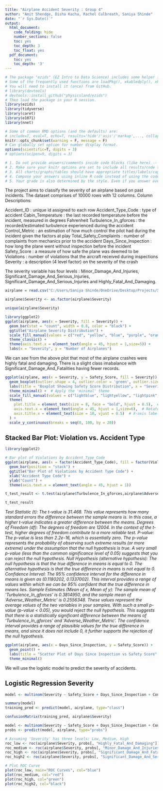 ---
title: "Airplane Accident Severity : Group 4"
author: "Amit Shendge, Disha Kacha, Rachel Culbreath, Saniya Shinde"
date: "`r Sys.Date()`"
output:
  html_document:
    code_folding: hide
    number_sections: false
    toc: yes
    toc_depth: 3
    toc_float: yes
  pdf_document:
    toc: yes
    toc_depth: '3'
---

```{r init, include=F}
# The package "ezids" (EZ Intro to Data Science) includes some helper functions we developed for the course. 
# Some of the frequently used functions are loadPkg(), xkabledply(), xkablesummary(), uzscale(), etc.
# You will need to install it (once) from GitHub.
# library(devtools)
# devtools::install_github("physicsland/ezids")
# Then load the package in your R session.
library(ezids)
library(tidyverse)
library(caret)
library(e1071)
library(nnet)
```


```{r setup, include=FALSE}
# Some of common RMD options (and the defaults) are: 
# include=T, eval=T, echo=T, results='hide'/'asis'/'markup',..., collapse=F, warning=T, message=T, error=T, cache=T, fig.width=6, fig.height=4, fig.dim=c(6,4) #inches, fig.align='left'/'center','right', 
knitr::opts_chunk$set(warning = F, message = F)
# Can globally set option for number display format.
options(scientific=T, digits = 3) 
# options(scipen=9, digits = 3) 
```

```{r}
# 1. Do not provide answers/comments inside code blocks (like here) -- those are notes between coders/self and will be ignored for grading. 
# 2. Make sure your knitr options are set to include all results/code to be graded in the final document.
# 3. All charts/graphs/tables should have appropriate titles/labels/captions. 
# 4. Compose your answers using inline R code instead of using the code-block output as much as you can. 
# 5. Your grade is also determined by the style. Even if you answer everything correctly, but the .html does not look appealing, you will not get full credit. Pay attention to the details that we mentioned in class/homework and in previous sample .Rmd files. For example, how to use #, ##, ###, ..., bold face, italics, inline codes, tables, ..., {results = "asis"}, use of colors in plots/ggplots, and so forth.
```

The project aims to classify the severity of an airplane based on past incidents. The dataset comprises of 10000 rows with 12 columns.
Column Descriptions:

Accident_ID : unique id assigned to each row
Accident_Type_Code : type of accident 
Cabin_Temperature : the last recorded temperature before the incident, measured in degrees Fahrenheit
Turbulence_In_gforces : the recorded/estimated turbulence experienced during the accident 
Control_Metric : an estimation of how much control the pilot had during the incident given the factors at play 
Total_Safety_Complaints :  number of complaints from mechanics prior to the accident 
Days_Since_Inspection : how long the plane went without inspection before the incident
Safety_Score : a measure of how safe the plane was deemed to be 
Violations : number of violations that the aircraft received during inspections 
Severity : a description (4 level factor) on the severity of the crash 

The severity variable has four levels : Minor_Damage_And_Injuries, Significant_Damage_And_Serious_Injuries, Significant_Damage_And_Serious_Injuries and Highly_Fatal_And_Damaging.

```{r reading_csv, include = TRUE}
airplane = read.csv("C:/Users/Saniya Shinde/OneDrive/Desktop/Projects/Semester I/Data Science/Project 2/Airplane Accidents Severity.csv")
```

```{r factoring_variables, include  = TRUE}
airplane$Severity <- as.factor(airplane$Severity)
```

```{r unique_severity, include = TRUE}
unique(airplane$Severity)
```

```{r severity_barchart, include = TRUE}
library(ggplot2)
ggplot(airplane, aes(x = Severity, fill = Severity)) + 
  geom_bar(stat = "count", width = 0.8, color = "black") +
  ggtitle("Airplane Severity Distribution") +
  scale_fill_manual(values = c("red", "yellow", "blue", "purple", "orange")) +  # Specify colors
  theme_classic() +
  theme(axis.text.x = element_text(angle = 45, hjust = 1,size=5)) +
  labs(x = "Severity", y = "Number of Airplanes")
```

We can see from the above plot that most of the airplane crashes were highly fatal and damaging. There is a slight class imabalance with Significant_Damage_And_Fatalities having fewer records.

```{r safety_score_severity_boxplot, include  = TRUE}
ggplot(airplane, aes(x = Severity, y = Safety_Score, fill = Severity)) +
  geom_boxplot(outlier.shape = 4, outlier.color = 'green', outlier.size = 3) +
  labs(title = "Boxplot Showing Safety Score Distribution", x = "Severity", y = "Safety Score") +
  theme_minimal() +  # Apply the 'minimal' theme
  scale_fill_manual(values = c("lightblue", "lightyellow", "lightpink", "grey"), name = "Severity") +  # Set boxplot colors
  theme(
    plot.title = element_text(size = 8, face = "bold", hjust = 0.5),  # Title customization
    axis.text.x = element_text(angle = 45, hjust = 1,size=6),  # Rotate x-axis labels by 45 degrees
    axis.title.x = element_text(size = 10, vjust = 0.5)  # X-axis label customization
  ) +
  scale_y_continuous(breaks = seq(0, 100, by = 20))
```



## Stacked Bar Plot: Violation vs. Accident Type

```{r stacked_bar_plot_violation_accident_type}
library(ggplot2)

# Bar plot of Violations by Accident_Type_Code
ggplot(airplane, aes(x = factor(Accident_Type_Code), fill = factor(Violations))) +
  geom_bar(position = "stack") +
  ggtitle("Bar Plot of Violations by Accident Type Code") +
  xlab("Accident Type Code") +
  ylab("Count") +
  theme(axis.text.x = element_text(angle = 45, hjust = 1))

```
```{r T Test}
t_test_result <- t.test(airplane$Turbulence_In_gforces,airplane$Adverse_Weather_Metric)

t_test_result
```
*Test Statistic (t): The t-value is 31.468. This value represents how many standard errors the difference between the sample means is. In this case, a higher t-value indicates a greater difference between the means.*
*Degrees of Freedom (df): The degrees of freedom are 12004. In the context of the t-test, higher degrees of freedom contribute to a more reliable test.*
*P-value: The p-value is less than 2.2e-16, which is essentially zero. The p-value represents the probability of observing such extreme results (or more extreme) under the assumption that the null hypothesis is true. A very small p-value (less than the common significance level of 0.05) suggests that you can reject the null hypothesis.*
*Null Hypothesis (alternative hypothesis): The null hypothesis is that the true difference in means is equal to 0. The alternative hypothesis is that the true difference in means is not equal to 0.*
*Confidence Interval: The 95% confidence interval for the difference in means is given as (0.1180202, 0.1337002). This interval provides a range of values within which we can be 95% confident that the true difference in means lies.*
*Sample Estimates (Mean of x, Mean of y): The sample mean of 'Turbulence_In_gforces' is 0.3814950, and the sample mean of 'Adverse_Weather_Metric' is 0.2556348. These values represent the average values of the two variables in your samples.*
*With such a small p-value (p-value < 0.05), you would reject the null hypothesis. This suggests that there is a statistically significant difference between the means of 'Turbulence_In_gforces' and 'Adverse_Weather_Metric'. The confidence interval provides a range of plausible values for the true difference in means, and since it does not include 0, it further supports the rejection of the null hypothesis.*

```{r scatter_plot, include  = TRUE}
ggplot(airplane, aes(x = Days_Since_Inspection, y = Safety_Score)) +
  geom_point() +
  labs(title = "Scatter Plot of Days Since Inspection vs Safety Score", x = "Days Since Inspection", y = "Safety Score") +
  theme_minimal()
```

We will use the logistic model to predict the severity of accidents.

## Logistic Regression Severity 

```{r logistic_regression, include = TRUE}
model <- multinom(Severity ~ Safety_Score + Days_Since_Inspection + Control_Metric + Accident_Type_Code  +Adverse_Weather_Metric , data = airplane)

summary(model)
training_pred <- predict(model, airplane, type="class")

confusionMatrix(training_pred, airplane$Severity)
```

```{r roc_curve, include = TRUE}

model <- multinom(Severity ~ Safety_Score + Days_Since_Inspection + Control_Metric + Accident_Type_Code + Adverse_Weather_Metric , data = airplane)
probs <- predict(model, airplane, type="probs")

# Assuming 'Severity' has three levels: Low, Medium, High
roc_low <- roc(airplane$Severity, probs[, "Highly_Fatal_And_Damaging"])
roc_medium <- roc(airplane$Severity, probs[, "Minor_Damage_And_Injuries"])
roc_high <- roc(airplane$Severity, probs[, "Significant_Damage_And_Fatalities"])
roc_high2 <- roc(airplane$Severity, probs[, "Significant_Damage_And_Serious_Injuries"])

# Plot ROC Curve
plot(roc_low, main="ROC Curves", col="blue")
plot(roc_medium, col="red")
plot(roc_high, col="green")
plot(roc_high2, col="black")
```

